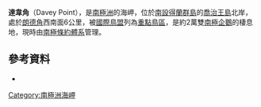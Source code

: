 {{Coord|61|58|S|58|34|W|source:GNIS|display=title}}

'''達韋角'''（Davey Point），是[[南極洲|南極洲]]的海岬，位於[[南設得蘭群島|南設得蘭群島]]的[[喬治王島|喬治王島]]北岸，處於[[朗德角|朗德角]]西南面6公里，被[[國際鳥盟|國際鳥盟]]列為[[重點鳥區|重點鳥區]]，是約2萬雙[[南極企鵝|南極企鵝]]的棲息地，現時由[[南極條約體系|南極條約體系]]管理。

==參考資料==
* {{usgs-gazetteer|id=3551}}

{{Antarctica-geo-stub}}
[[Category:南極洲海岬|Category:南極洲海岬]]